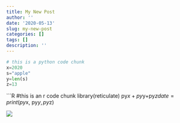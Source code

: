 ```yaml
---
title: My New Post
author: ''
date: '2020-05-13'
slug: my-new-post
categories: []
tags: []
description: ''
---
```

```python
# this is a python code chunk
x=2020
s="apple"
y=len(s)
z=13
```

```R
#this is an r code chunk
library(reticulate)
py$x+py$y+py$z
date= print(py$x, py$y, py$z)

![](/blog/2020-05-13-my-new-post_files/UT.jpg)
